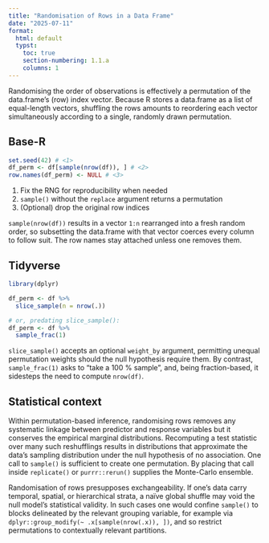```yaml
---
title: "Randomisation of Rows in a Data Frame"
date: "2025-07-11"
format:
  html: default
  typst:
    toc: true
    section-numbering: 1.1.a
    columns: 1
---
```


Randomising the order of observations is effectively a permutation of the data.frame's (row) index vector. Because R stores a data.frame as a list of equal-length vectors, shuffling the rows amounts to reordering each vector simultaneously according to a single, randomly drawn permutation. 

## Base-R

```r
set.seed(42) # <1> 
df_perm <- df[sample(nrow(df)), ] # <2>
row.names(df_perm) <- NULL # <3>
```
1. Fix the RNG for reproducibility when needed
2. `sample()` without the `replace` argument returns a permutation
3. (Optional) drop the original row indices

`sample(nrow(df))` results in a vector `1:n` rearranged into a fresh random order, so subsetting the data.frame with that vector coerces every column to follow suit. The row names stay attached unless one removes them.

## Tidyverse

```r
library(dplyr)

df_perm <- df %>%
  slice_sample(n = nrow(.))

# or, predating slice_sample():
df_perm <- df %>%
  sample_frac(1)
```

`slice_sample()` accepts an optional `weight_by` argument, permitting unequal permutation weights should the null hypothesis require them. By contrast, `sample_frac(1)` asks to “take a 100 % sample”, and, being fraction-based, it sidesteps the need to compute `nrow(df)`.

## Statistical context

Within permutation-based inference, randomising rows removes any systematic linkage between predictor and response variables but it conserves the empirical marginal distributions. Recomputing a test statistic over many such reshufflings results in distributions that approximate the data's sampling distribution under the null hypothesis of no association. One call to `sample()` is sufficient to create one permutation. By placing that call inside `replicate()` or `purrr::rerun()` supplies the Monte-Carlo ensemble.

Randomisation of rows presupposes exchangeability. If one's data carry temporal, spatial, or hierarchical strata, a naïve global shuffle may void the null model’s statistical validity. In such cases one would confine `sample()` to blocks delineated by the relevant grouping variable, for example via `dplyr::group_modify(~ .x[sample(nrow(.x)), ])`, and so restrict permutations to contextually relevant partitions.

